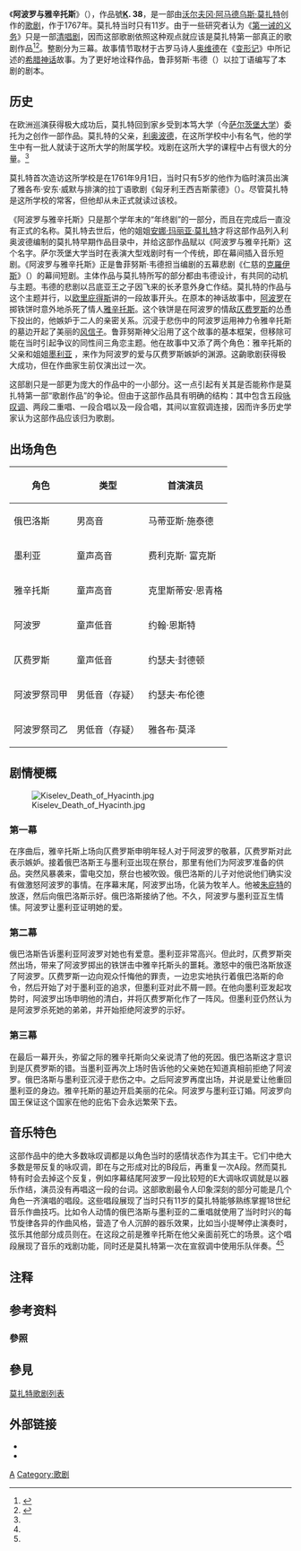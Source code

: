 {{noteTA
|1=zh-cn:沃尔夫冈; zh-tw:沃夫岡; zh-hk:胡爾夫岡;
|2=zh-cn:阿马德乌斯; zh-tw:阿瑪迪斯; zh-hk:阿瑪迪斯;
|3=zh-cn:莫札特; zh-tw:莫札特; zh-hk:莫札特;
|4=zh-hans:萨尔茨堡; zh-hant:薩爾茨堡; zh-tw:薩爾斯堡
|G1=地名
}}
{{莫扎特歌剧}}
《'''阿波罗与雅辛托斯'''》（{{lang-la|'''''Apollo et Hyacinthus'''''}}），作品號'''[[克歇尔目录|K]]. 38'''，是一部由[[沃尔夫冈·阿马德乌斯·莫扎特|沃尔夫冈·阿马德乌斯·莫扎特]]创作的[[歌剧|歌剧]]，作于1767年。莫扎特当时只有11岁。由于一些研究者认为《[[第一诫的义务|第一诫的义务]]》只是一部[[清唱剧|清唱剧]]，因而这部歌剧依照这种观点就应该是莫扎特第一部真正的歌剧作品<ref>{{cite book|language=en|last=Kenyon |first=Nicholas |title=The Pegasus Pocket Guide to Mozart |url=https://archive.org/details/pegasuspocketgui0000keny|publisher=Pegasus Books |location=New York |year=2006 |isbn= 1-933648-23-6|page=[https://archive.org/details/pegasuspocketgui0000keny/page/287 287]}}</ref><ref>{{cite book|language=en|last=Cairns |first=David |title=Mozart and his Operas |publisher=Penguin Books |location=London |year=2006 |isbn=0-14-029674-3|page=24}}</ref>。整剧分为三幕。故事情节取材于古罗马诗人[[奥维德|奥维德]]在《[[变形记|变形记]]》中所记述的[[希腊神话|希腊神话]]故事。为了更好地诠释作品，鲁菲努斯·韦德（{{lang-de|Rufinus Widl}}）以拉丁语编写了本剧的剧本。

== 历史 ==
在欧洲巡演获得极大成功后，莫扎特回到家乡受到本笃大学（今[[萨尔茨堡大学|萨尔茨堡大学]]）委托为之创作一部作品。莫扎特的父亲，[[利奥波德·莫扎特|利奥波德]]，在这所学校中小有名气，他的学生中有一批人就读于这所大学的附属学校。戏剧在这所大学的课程中占有很大的分量。<ref name="Rudolph" />

莫扎特首次造访这所学校是在1761年9月1日，当时只有5岁的他作为临时演员出演了雅各布·安东·威默与{{le|约翰·恩斯特·埃贝林}}排演的拉丁语歌剧《匈牙利王西吉斯蒙德》（{{lang-la|''Sigismundes Hungariae Rex.''}}）。尽管莫扎特是这所学校的常客，但他却从未正式就读过该校。

《阿波罗与雅辛托斯》只是那个学年末的“年终剧”的一部分，而且在完成后一直没有正式的名称。莫扎特去世后，他的姐姐[[安娜·玛丽亚·莫扎特|安娜·玛丽亚·莫扎特]]才将这部作品列入利奥波德编制的莫扎特早期作品目录中，并给这部作品赋以《阿波罗与雅辛托斯》这个名字。萨尔茨堡大学当时在表演大型戏剧时有一个传统，即在幕间插入音乐短剧。《阿波罗与雅辛托斯》正是鲁菲努斯·韦德担当编剧的五幕悲剧《仁慈的[[克羅伊斯|克羅伊斯]]》（{{lang-la|''Clementia Croesi''}}）的幕间短剧。主体作品与莫扎特所写的部分都由韦德设计，有共同的动机与主题。韦德的悲剧以吕底亚王之子因飞来的长矛意外身亡作结。莫扎特的作品与这个主题并行，以[[欧里庇得斯|欧里庇得斯]]讲的一段故事开头。在原本的神话故事中，[[阿波罗|阿波罗]]在掷铁饼时意外地杀死了情人[[雅辛托斯|雅辛托斯]]。这个铁饼是在阿波罗的情敌[[仄费罗斯|仄费罗斯]]的怂恿下投出的，他嫉妒于二人的亲密关系。沉浸于悲伤中的阿波罗运用神力令雅辛托斯的墓边开起了美丽的[[风信子|风信子]]。鲁菲努斯神父沿用了这个故事的基本框架，但移除可能在当时引起争议的同性间三角恋主题。他在故事中又添了两个角色：雅辛托斯的父亲{{le|俄巴洛斯|Oebalus}}和姐姐[[墨利阿得斯|墨利亚]] ，来作为阿波罗的爱与仄费罗斯嫉妒的渊源。这齣歌剧获得极大成功，但在作曲家生前仅演出过一次。

这部剧只是一部更为庞大的作品中的一小部分。这一点引起有关其是否能称作是莫扎特第一部“歌剧作品”的争论。但由于这部作品具有明确的结构：其中包含五段[[咏叹调|咏叹调]]、两段二重唱、一段合唱以及一段合唱，其间以宣叙调连接，因而许多历史学家认为这部作品应该归为歌剧。

== 出场角色 ==
{| class="wikitable"
!角色
!类型
!首演演员{{efn|这里的描述翻译自萨尔茨堡书商约瑟夫·迈尔排印的台本}}
|-
|俄巴洛斯
|男高音
|马蒂亚斯·施泰德{{efn|道德神学与法学学生，时年22岁。}}
|-
|墨利亚
|童声高音
|费利克斯· 富克斯{{efn|教堂唱诗班成员、一年级学生，时年15岁。}}
|-
|雅辛托斯
|童声高音
|克里斯蒂安·恩青格{{efn|教堂唱诗班成员、一年级学生，时年12岁。}}
|-
|阿波罗
|童声低音 
|约翰·恩斯特{{efn|教堂唱诗班成员，时年12岁。}}
|-
|仄费罗斯
|童声低音
|约瑟夫·封德顿{{efn|四年级学生，时年17岁。}}
|-
|阿波罗祭司甲
|男低音（存疑）
|约瑟夫·布伦德{{efn|诗歌学生，时年18岁。}}
|-
|阿波罗祭司乙
|男低音（存疑）
|雅各布·莫泽{{efn|四年级学生，时年16岁。}}
|}

== 剧情梗概 ==
[[File:Kiselev_Death_of_Hyacinth.jpg|right]]
=== 第一幕 ===
在序曲后，雅辛托斯上场向仄费罗斯申明年轻人对于阿波罗的敬慕，仄费罗斯对此表示嫉妒。接着俄巴洛斯王与墨利亚出现在祭台，那里有他们为阿波罗准备的供品。突然风暴袭来，雷电交加，祭台也被吹毁。俄巴洛斯的儿子对他说他们确实没有做激怒阿波罗的事情。在序幕末尾，阿波罗出场，化装为牧羊人。他被[[朱庇特|朱庇特]]的放逐，然后向俄巴洛斯示好。俄巴洛斯接纳了他。不久，阿波罗与墨利亚互生情愫。阿波罗让墨利亚证明她的爱。

=== 第二幕 ===
俄巴洛斯告诉墨利亚阿波罗对她也有爱意。墨利亚非常高兴。但此时，仄费罗斯突然出场，带来了阿波罗掷出的铁饼击中雅辛托斯头的噩耗。激怒中的俄巴洛斯放逐了阿波罗。仄费罗斯一边向观众忏悔他的罪责，一边忠实地执行着俄巴洛斯的命令，然后开始了对于墨利亚的追求，但墨利亚对此不屑一顾。在他向墨利亚发起攻势时，阿波罗出场申明他的清白，并将仄费罗斯化作了一阵风。但墨利亚仍然认为是阿波罗杀死她的弟弟，并开始拒绝阿波罗的示好。

=== 第三幕 ===
在最后一幕开头，弥留之际的雅辛托斯向父亲说清了他的死因。俄巴洛斯这才意识到是仄费罗斯的错。当墨利亚再次上场时告诉他的父亲她在知道真相前拒绝了阿波罗。俄巴洛斯与墨利亚沉浸于悲伤之中。之后阿波罗再度出场，并说是爱让他重回墨利亚的身边。雅辛托斯的墓边开启美丽的花朵。阿波罗与墨利亚订婚。阿波罗向国王保证这个国家在他的庇佑下会永远繁荣下去。

== 音乐特色 ==
这部作品中的绝大多数咏叹调都是以角色当时的感情状态作为其主干。它们中绝大多数是带反复的咏叹调，即在与之形成对比的B段后，再重复一次A段。然而莫扎特有时会去掉这个反复，例如序幕结尾阿波罗一段比较短的E大调咏叹调就是以器乐{{le|间奏|ritornello}}作结，演员没有再唱这一段的台词。这部歌剧最令人印象深刻的部分可能是几个角色一齐演唱的唱段。这些唱段展现了当时只有11岁的莫扎特能够熟练掌握18世纪音乐作曲技巧。比如令人动情的俄巴洛斯与墨利亚的二重唱就使用了当时时兴的每节旋律各异的作曲风格，营造了令人沉醉的器乐效果，比如当小提琴停止演奏时，弦乐其他部分成员则在{{le|拨弦|pizzicato}}。在这段之前是雅辛托斯在他父亲面前死亡的场景。这个唱段展现了音乐的戏剧功能，同时还是莫扎特第一次在宣叙调中使用乐队伴奏。<ref name="Eisen" /><ref name="Osborne" />

== 注释 ==
{{Notelist}}

== 参考资料  ==
=== 參照 ===
{{reflist
| refs =

<ref name="Rudolph">{{Cite book|language=en|title = Mozart's Operas|last = Angermüller|first = Rudolph|publisher = Rizzoli|year = 1988|isbn = |location = New York|pages = 15–17}}</ref>

<ref name="Eisen">{{Cite book|language=en|title = The Cambridge Mozart Encyclopedia|last = Eisen|first = Cliff|publisher = Cambridge UP|year = 2006|isbn = |location = Cambridge|pages = |last2 = Keefe|first2 = Simon P.}}</ref>

<ref name="Osborne">{{Cite book|language=en|title = The Complete Operas of Mozart: A Critical Guide|url=https://archive.org/details/completeoperasof00osbo_0|last = Osborne|first = Charles|publisher = Atheneum|year = 1978|isbn = |location = New York|pages = }}</ref>
}}

== 參見 ==
[[莫扎特歌剧列表|莫扎特歌剧列表]]
{{portal|古典音樂}}

== 外部链接 ==
* {{NMA|30|-99|31|-99|阿波罗与雅辛托斯}}{{de icon}}
* {{IMSLP2|work=Apollo_et_Hyacinthus,_K.38_(Mozart,_Wolfgang_Amadeus)|cname=《阿波罗与雅辛托斯》}}{{en icon}}

{{莫扎特}}
{{authority control}}
{{DEFAULTSORT:Apollo et Hyacinthus}}

[[Category:莫扎特歌剧|A]]
[[Category:歌剧|Category:歌剧]]